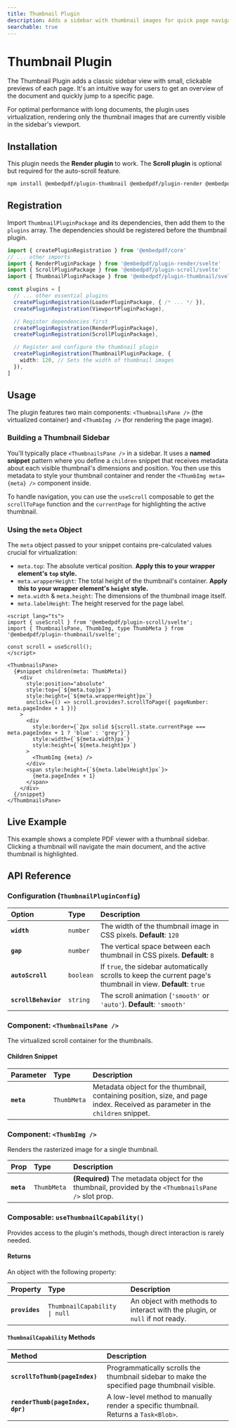 ```yaml
---
title: Thumbnail Plugin
description: Adds a sidebar with thumbnail images for quick page navigation in Svelte, with built-in virtualization for high performance.
searchable: true
---
```


# Thumbnail Plugin

The Thumbnail Plugin adds a classic sidebar view with small, clickable previews of each page. It's an intuitive way for users to get an overview of the document and quickly jump to a specific page.

For optimal performance with long documents, the plugin uses virtualization, rendering only the thumbnail images that are currently visible in the sidebar's viewport.

## Installation

This plugin needs the **Render plugin** to work. The **Scroll plugin** is optional but required for the auto-scroll feature.

```sh npm2yarn
npm install @embedpdf/plugin-thumbnail @embedpdf/plugin-render @embedpdf/plugin-scroll
```

## Registration

Import `ThumbnailPluginPackage` and its dependencies, then add them to the `plugins` array. The dependencies should be registered before the thumbnail plugin.

```typescript {5, 17-19}
import { createPluginRegistration } from '@embedpdf/core'
// ... other imports
import { RenderPluginPackage } from '@embedpdf/plugin-render/svelte'
import { ScrollPluginPackage } from '@embedpdf/plugin-scroll/svelte'
import { ThumbnailPluginPackage } from '@embedpdf/plugin-thumbnail/svelte'

const plugins = [
  // ... other essential plugins
  createPluginRegistration(LoaderPluginPackage, { /* ... */ }),
  createPluginRegistration(ViewportPluginPackage),

  // Register dependencies first
  createPluginRegistration(RenderPluginPackage),
  createPluginRegistration(ScrollPluginPackage),

  // Register and configure the thumbnail plugin
  createPluginRegistration(ThumbnailPluginPackage, {
    width: 120, // Sets the width of thumbnail images
  }),
]
```

## Usage

The plugin features two main components: `<ThumbnailsPane />` (the virtualized container) and `<ThumbImg />` (for rendering the page image).

### Building a Thumbnail Sidebar

You'll typically place `<ThumbnailsPane />` in a sidebar. It uses a **named snippet** pattern where you define a `children` snippet that receives metadata about each visible thumbnail's dimensions and position. You then use this metadata to style your thumbnail container and render the `<ThumbImg meta={meta} />` component inside.

To handle navigation, you can use the `useScroll` composable to get the `scrollToPage` function and the `currentPage` for highlighting the active thumbnail.

### Using the `meta` Object

The `meta` object passed to your snippet contains pre-calculated values crucial for virtualization:

  - `meta.top`: The absolute vertical position. **Apply this to your wrapper element's `top` style.**
  - `meta.wrapperHeight`: The total height of the thumbnail's container. **Apply this to your wrapper element's `height` style.**
  - `meta.width` & `meta.height`: The dimensions of the thumbnail image itself.
  - `meta.labelHeight`: The height reserved for the page label.

```svelte
<script lang="ts">
import { useScroll } from '@embedpdf/plugin-scroll/svelte';
import { ThumbnailsPane, ThumbImg, type ThumbMeta } from '@embedpdf/plugin-thumbnail/svelte';

const scroll = useScroll();
</script>

<ThumbnailsPane>
  {#snippet children(meta: ThumbMeta)}
    <div
      style:position="absolute"
      style:top={`${meta.top}px`}
      style:height={`${meta.wrapperHeight}px`}
      onclick={() => scroll.provides?.scrollToPage({ pageNumber: meta.pageIndex + 1 })}
    >
      <div 
        style:border={`2px solid ${scroll.state.currentPage === meta.pageIndex + 1 ? 'blue' : 'grey'}`}
        style:width={`${meta.width}px`}
        style:height={`${meta.height}px`}
      >
        <ThumbImg {meta} />
      </div>
      <span style:height={`${meta.labelHeight}px`}>
        {meta.pageIndex + 1}
      </span>
    </div>
  {/snippet}
</ThumbnailsPane>
```

## Live Example

This example shows a complete PDF viewer with a thumbnail sidebar. Clicking a thumbnail will navigate the main document, and the active thumbnail is highlighted.


<ThumbnailExample />

## API Reference

### Configuration (`ThumbnailPluginConfig`)

| Option | Type | Description |
| :--- | :--- | :--- |
| **`width`** | `number` | The width of the thumbnail image in CSS pixels. **Default**: `120` |
| **`gap`** | `number` | The vertical space between each thumbnail in CSS pixels. **Default**: `8` |
| **`autoScroll`** | `boolean` | If `true`, the sidebar automatically scrolls to keep the current page's thumbnail in view. **Default**: `true` |
| **`scrollBehavior`**| `string` | The scroll animation (`'smooth'` or `'auto'`). **Default**: `'smooth'` |

### Component: `<ThumbnailsPane />`

The virtualized scroll container for the thumbnails.

#### Children Snippet

| Parameter | Type | Description |
| :--- | :--- | :--- |
| **`meta`** | `ThumbMeta` | Metadata object for the thumbnail, containing position, size, and page index. Received as parameter in the `children` snippet. |

### Component: `<ThumbImg />`

Renders the rasterized image for a single thumbnail.

| Prop | Type | Description |
| :--- | :--- | :--- |
| **`meta`** | `ThumbMeta` | **(Required)** The metadata object for the thumbnail, provided by the `<ThumbnailsPane />` slot prop. |

### Composable: `useThumbnailCapability()`

Provides access to the plugin's methods, though direct interaction is rarely needed.

#### Returns

An object with the following property:

| Property | Type | Description |
| :--- | :--- | :--- |
| **`provides`**| `ThumbnailCapability \| null` | An object with methods to interact with the plugin, or `null` if not ready. |

#### `ThumbnailCapability` Methods

| Method | Description |
| :--- | :--- |
| **`scrollToThumb(pageIndex)`** | Programmatically scrolls the thumbnail sidebar to make the specified page thumbnail visible. |
| **`renderThumb(pageIndex, dpr)`**| A low-level method to manually render a specific thumbnail. Returns a `Task<Blob>`. |

